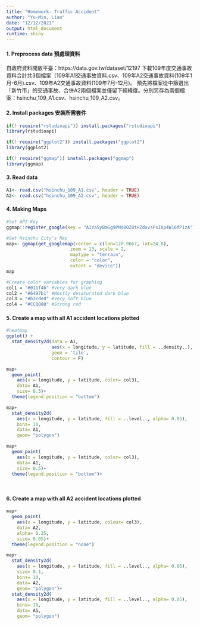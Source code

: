 ```yaml
---
title: "Homework- Traffic Accident"
author: "Yu-Min, Liao"
date: "12/12/2021"
output: html_document
runtime: shiny
---
```


#### 1. Preprocess data 預處理資料
自政府資料開放平臺：https://data.gov.tw/dataset/12197 下載109年度交通事故資料合計共3個檔案（109年A1交通事故資料.csv、109年A2交通事故資料(109年1月-6月).csv、109年A2交通事故資料(109年7月-12月)。 
預先將檔案從中篩選出「新竹市」的交通事故、合併A2兩個檔案並僅留下經緯度。分別另存為兩個檔案：hsinchu_109_A1.csv、hsinchu_109_A2.csv。

#### 2. Install packages 安裝所需套件
```r
if(! require("rstudioapi")) install.packages("rstudioapi")
library(rstudioapi)

if(! require("ggplot2")) install.packages("ggplot2")
library(ggplot2)

if(! require("ggmap")) install.packages("ggmap")
library(ggmap)
```

#### 3. Read data
```r
A1<- read.csv("hsinchu_109_A1.csv", header = TRUE)
A2<- read.csv("hsinchu_109_A2.csv", header = TRUE)
```

#### 4. Making Maps
```r
#Set API Key
ggmap::register_google(key = "AIzaSyBmGg9PMd0OZ8tHZdxvsPsIXp4W16fP1zA")
```

```r
#Get Hsinchu City's Map
map<- ggmap(get_googlemap(center = c(lon=120.9667, lat=24.8), 
                        zoom = 13, scale = 2,
                        maptype = "terrain",
                        color = "color",
                        extent = "device"))
map
```
```r
#Create color variables for graphing
col1 = "#011f4b" #Very dark blue
col2 = "#6497b1" #Mostly desaturated dark blue
col3 = "#b3cde0" #Very soft blue
col4 = "#CC0000" #Strong red
```

#### 5. Create a map with all A1 accident locations plotted
```r
#heatmap
ggplot() +
  stat_density2d(data = A1, 
                 aes(x = longitude, y = latitude, fill = ..density..), 
                 geom = 'tile', 
                 contour = F)
```

```r
map+
  geom_point(
    aes(x = longitude, y = latitude, color= col3),
    data= A1, 
    size= 0.5)+ 
  theme(legend.position = "bottom")
```

```r
map+
  stat_density2d(
    aes(x = longitude, y = latitude, fill = ..level.., alpha= 0.05), 
    bins= 10, 
    data= A1, 
    geom= "polygon")
```

```r
map+
  geom_point(
    aes(x = longitude, y = latitude, color= col3),
    data= A1, 
    size= 0.5)+ 
  theme(legend.position = "bottom")+
  
  
```


#### 6. Create a map with all A2 accident locations plotted
```r
map+
  geom_point(
    aes(x = longitude, y = latitude, colour= col3), 
    data= A2, 
    alpha= 0.25, 
    size= 0.05)+ 
  theme(legend.position = "none")
```

```r
map+
  stat_density2d(
    aes(x = longitude, y = latitude, fill = ..level.., alpha= 0.05),
    size= 0.1, 
    bins= 10, 
    data= A2, 
    geom= "polygon")+
  stat_density2d(
    aes(x = longitude, y = latitude, fill = ..level.., alpha= 0.05), 
    bins= 10, 
    data= A1, 
    geom= "polygon")
                 
```

